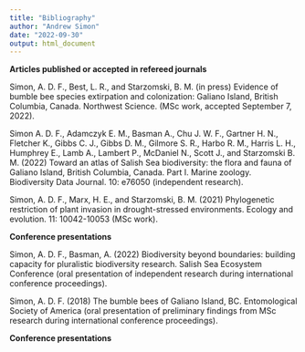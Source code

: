 ```yaml
---
title: "Bibliography"
author: "Andrew Simon"
date: "2022-09-30"
output: html_document
---
```


<b>Articles published or accepted in refereed journals</b> 

Simon, A. D. F., Best, L. R., and Starzomski, B. M. (in press) Evidence of bumble bee species extirpation and colonization: Galiano Island, British Columbia, Canada. Northwest Science. (MSc work, accepted September 7, 2022).

Simon A. D. F., Adamczyk E. M., Basman A., Chu J. W. F., Gartner H. N., Fletcher K., Gibbs C. J., Gibbs D. M., Gilmore S. R., Harbo R. M., Harris L. H., Humphrey E., Lamb A., Lambert P., McDaniel N., Scott J., and Starzomski B. M. (2022) Toward an atlas of Salish Sea biodiversity: the flora and fauna of Galiano Island, British Columbia, Canada. Part I. Marine zoology. Biodiversity Data Journal. 10: e76050 (independent research).

Simon, A. D. F., Marx, H. E., and Starzomski, B. M. (2021) Phylogenetic restriction of plant invasion in drought-stressed environments. Ecology and evolution. 11: 10042-10053 (MSc work). 

<b>Conference presentations</b>

Simon, A. D. F., Basman, A. (2022) Biodiversity beyond boundaries: building capacity for pluralistic biodiversity research. Salish Sea Ecosystem Conference (oral presentation of independent research during international conference proceedings).

Simon, A. D. F. (2018) The bumble bees of Galiano Island, BC. Entomological Society of America (oral presentation of preliminary findings from MSc research during international conference proceedings).

<b>Conference presentations</b>

